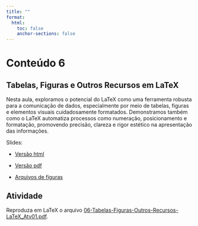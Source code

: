 ```yaml
---
title: ""
format:
  html:
    toc: false
    anchor-sections: false
---
```


# Conteúdo 6

## Tabelas, Figuras e Outros Recursos em LaTeX

Nesta aula, exploramos o potencial do LaTeX como uma ferramenta robusta para a comunicação de dados, especialmente por meio de tabelas, figuras e elementos visuais cuidadosamente formatados. Demonstramos também como o LaTeX automatiza processos como numeração, posicionamento e formatação, promovendo precisão, clareza e rigor estético na apresentação das informações.

Slides:

- [Versão html](/slides/06-Tabelas-Figuras-Outros-Recursos-LaTeX/06-Tabelas-Figuras-Outros-Recursos-LaTeX.html){target="_blank"}

- [Versão pdf](/PDF_slides/06-Tabelas-Figuras-Outros-Recursos-LaTeX.pdf){target="_blank"}

- [Arquivos de figuras](/PDF_slides/ufs_logos.zip){target="_blank"}

## Atividade

Reproduza em LaTeX o arquivo [06-Tabelas-Figuras-Outros-Recursos-LaTeX_Atv01.pdf](/PDF_slides/06-Tabelas-Figuras-Outros-Recursos-LaTeX_Atv01.pdf){target="_blank"}.
